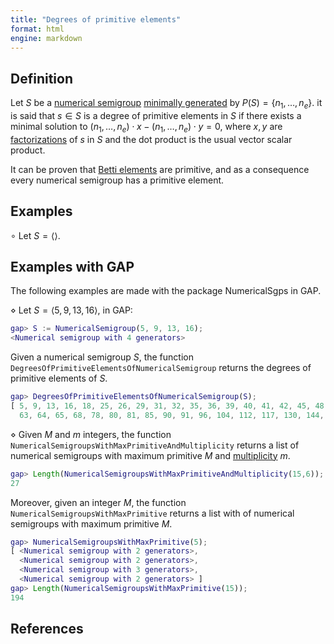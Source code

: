 ```yaml
---
title: "Degrees of primitive elements"
format: html
engine: markdown
---
```


<!--  -->

## Definition

Let $S$ be a [numerical semigroup](Numerical-semigroup.qmd) [minimally generated](Minimal-set-of-generators.qmd) by $P(S) = \{n_1, \ldots, n_e\}$. it is said that $s \in S$ is a degree of primitive elements in $S$ if there exists a minimal solution to $(n_1, \ldots, n_e) \cdot x - (n_1, \ldots, n_e) \cdot y = 0$, where $x,y$ are [factorizations](../Presentations-NS/Set-of-factorizations.qmd) of $s$ in $S$ and the dot product is the usual vector scalar product.

It can be proven that [Betti elements](../Presentations-NS/Betti-elements.qmd) are primitive, and as a consequence every numerical semigroup has a primitive element.

## Examples

$\circ$ Let $S = \langle \rangle$.

## Examples with GAP

The following examples are made with the package NumericalSgps in GAP.

$\diamond$ Let $S = \langle 5, 9, 13, 16 \rangle$, in GAP:

``` gap
gap> S := NumericalSemigroup(5, 9, 13, 16);
<Numerical semigroup with 4 generators>
```

Given a numerical semigroup $S$, the function `DegreesOfPrimitiveElementsOfNumericalSemigroup` returns the degrees of primitive elements of $S$.

```gap
gap> DegreesOfPrimitiveElementsOfNumericalSemigroup(S);
[ 5, 9, 13, 16, 18, 25, 26, 29, 31, 32, 35, 36, 39, 40, 41, 42, 45, 48, 52, 53, 55, 57, 58,
  63, 64, 65, 68, 78, 80, 81, 85, 90, 91, 96, 104, 112, 117, 130, 144, 169, 208 ]
```


$\diamond$ Given $M$ and $m$ integers, the function `NumericalSemigroupsWithMaxPrimitiveAndMultiplicity` returns a list of numerical semigroups with maximum primitive $M$ and [multiplicity](Multiplicity.qmd) $m$.

```gap
gap> Length(NumericalSemigroupsWithMaxPrimitiveAndMultiplicity(15,6));
27
```

Moreover, given an integer $M$, the function `NumericalSemigroupsWithMaxPrimitive` returns a list with of numerical semigroups with maximum primitive $M$. 

```gap
gap> NumericalSemigroupsWithMaxPrimitive(5);
[ <Numerical semigroup with 2 generators>, 
  <Numerical semigroup with 2 generators>, 
  <Numerical semigroup with 3 generators>, 
  <Numerical semigroup with 2 generators> ]
gap> Length(NumericalSemigroupsWithMaxPrimitive(15));
194
```



## References






